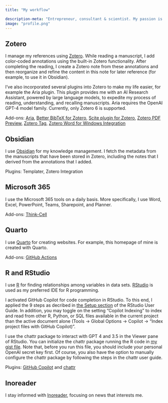 ```yaml
---
title: "My workflow"

description-meta: "Entrepreneur, consultant & scientist. My passion is finding the right answers with observational data, computer code and human intelligence."
image: "profile.png"
---
```

  
## Zotero
  
I manage my references using [Zotero](https://zotero.org/). While reading a manuscript, I add color-coded annotations using the built-in Zotero functionality. After completing the reading, I create a Zotero note from these annotations and then reorganize and refine the content in this note for later reference (for example, to use it in Obsidian).

I’ve also incorporated several plugins into Zotero to make my life easier, for example the Aria plugin. This plugin provides me with an AI Research Assistant, powered by large language models, to expedite my process of reading, understanding, and recalling manuscripts. Aria requires the OpenAI GPT-4 model family. Currently, only Zotero 6 is supported.

Add-ons: [Aria](https://github.com/lifan0127/ai-research-assistant), [Better BibTeX for Zotero](https://retorque.re/zotero-better-bibtex/), [Scite plugin for Zotero](https://github.com/scitedotai/scite-zotero-plugin), [Zotero PDF Preview](https://github.com/windingwind/zotero-pdf-preview#readme), [Zotero Tag](https://github.com/windingwind/zotero-actions-tags#readme), [Zotero Word for Windows Integration](https://www.zotero.org/support/word_processor_plugin_usage)

## Obsidian

I use [Obsidian](https://obsidian.md/) for my knowledge management. I fetch the metadata from the manuscripts that have been stored in Zotero, including the notes that I derived from the annotations that I added.

Plugins: Templater, Zotero Integration

## Microsoft 365

I use the Microsoft 365 tools on a daily basis. More specifically, I use Word, Excel, PowerPoint, Teams, Sharepoint, and Planner.

Add-ons: [Think-Cell](https://www.think-cell.com/en/)

## Quarto

I use [Quarto](https://quarto.org/) for creating websites. For example, this homepage of mine is created with Quarto.

Add-ons: [GitHub Actions](https://github.com/features/actions)

## R and RStudio

I use [R](https://www.r-project.org/) for finding relationships among variables in data sets. [RStudio](https://posit.co/downloads/) is used as my preferred IDE for R programming.

I activated GitHub Copilot for code completion in RStudio. To this end, I applied the 9 steps as decribed in [the Setup section](https://docs.posit.co/ide/user/ide/guide/tools/copilot.html#setup) of the RStudio User Guide. In addition, you may toggle on the setting "Copilot Indexing" to index and read from other R, Python, or SQL files available in the current project than the active document alone (Tools -> Global Options -> Copilot -> “Index project files with GitHub Copilot)”.

I use the chattr package to interact with GPT 4 and 3.5 in the Viewer pane of RStudio. You can initialize the chattr package running the R code in [my gist file](https://gist.github.com/pjastam/ec0e664fb2d620107873aba6e0f3d621). Note that, before you run this file, you should include your personal OpenAI secret key first. Of course, you also have the option to manually configure the chattr package by following the steps in the chattr user guide.

Plugins: [GitHub Copilot](https://github.com/features/copilot) and [chattr](https://mlverse.github.io/chattr/)

## Inoreader

I stay informed with [Inoreader](https://www.inoreader.com/), focusing on news that interests me.
